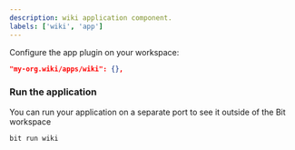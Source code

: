 ```yaml
---
description: wiki application component.
labels: ['wiki', 'app']
---
```


Configure the app plugin on your workspace:

```json
"my-org.wiki/apps/wiki": {},
```

### Run the application

You can run your application on a separate port to see it outside of the Bit workspace

```bash
bit run wiki
```
